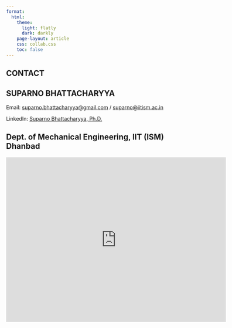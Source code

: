 ```yaml
---
format: 
  html:
    theme:
      light: flatly
      dark: darkly
    page-layout: article
    css: collab.css
    toc: false
---
```


::: page-header
# CONTACT
:::

## SUPARNO BHATTACHARYYA


Email: [suparno.bhattacharyya\@gmail.com](mailto:suparno.bhattacharyya@gmail.com) / [suparno\@iitism.ac.in](mailto:suparno@iitism.ac.in)

LinkedIn: [Suparno Bhattacharyya, Ph.D.](https://www.linkedin.com/in/suparnob/)

## Dept. of Mechanical Engineering, IIT (ISM) Dhanbad

<iframe src="https://www.google.com/maps/embed?pb=!1m18!1m12!1m3!1d542.5989723243481!2d86.43916806943106!3d23.813042374211136!2m3!1f0!2f0!3f0!3m2!1i1024!2i768!4f13.1!3m3!1m2!1s0x39f6bc9f5e3682c3%3A0x8f5db12505596ae3!2sDepartment%20Of%20Mechanical%20Engineering!5e0!3m2!1sen!2sin!4v1757090918761!5m2!1sen!2sin" width="600" height="450" style="border:0;" allowfullscreen="" loading="lazy" referrerpolicy="no-referrer-when-downgrade"></iframe>
